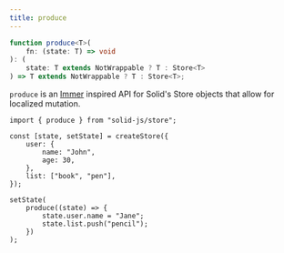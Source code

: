 ```yaml
---
title: produce
---
```


```ts
function produce<T>(
	fn: (state: T) => void
): (
	state: T extends NotWrappable ? T : Store<T>
) => T extends NotWrappable ? T : Store<T>;
```

`produce` is an [Immer](https://immerjs.github.io/immer/) inspired API for Solid's Store objects that allow for localized mutation.

```tsx
import { produce } from "solid-js/store";

const [state, setState] = createStore({
	user: {
		name: "John",
		age: 30,
	},
	list: ["book", "pen"],
});

setState(
	produce((state) => {
		state.user.name = "Jane";
		state.list.push("pencil");
	})
);
```
